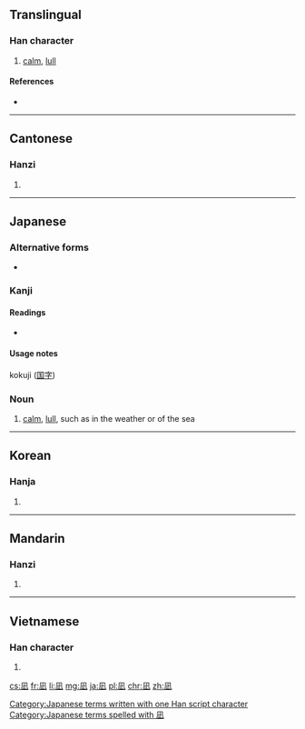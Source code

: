 ==Translingual==

===Han character===
{{Han char|rn=16|rad=几|as=04|sn=6|four=|canj=竹弓卜中一 (HNYLM)|ids=⿵[[几|⺇]][[止]]}}

# [[calm]], [[lull]]

====References====
* {{Han ref|kx=0134.121|dkj=01758|dj=0299.260|hdz=10277.021|uh=51EA|ud=20970}}

----

==Cantonese==

===Hanzi===
{{yue-hanzi|jyut=|y=ji2}}

# {{defn|lang=yue|sort=止00}}

----

==Japanese==

===Alternative forms===
* {{l|ja|和ぎ}}

===Kanji===
{{ja-kanji|grade=|rs=几04}}

====Readings====
* {{ja-readings|on=|kun=[[なぐ]] (nagu), [[なぎ]] (nagi)}}

====Usage notes====
kokuji ([[国字]])

===Noun===
{{ja-noun|k|hira=なぎ|rom=nagi}}

# [[calm]], [[lull]], such as in the weather or of the sea

[[Category:Japanese terms written with one Han script character]]
[[Category:Japanese terms spelled with 凪]]
----

==Korean==

===Hanja===
{{ko-hanja|hangeul=[[지]]|rv=ji|mr=chi}}

# {{defn|lang=ko|sort=几04}}

----

==Mandarin==

===Hanzi===
{{cmn-hanzi|pin=[[zhǐ]] ([[zhi3]])|wg=chih<sup>3</sup>}}

# {{defn|lang=cmn|sort=几04}}

----

==Vietnamese==

===Han character===
{{vi-hantu|[[chỉ]]|rs=几04}}

# {{defn|lang=vi|sort=几04}}

[[cs:凪]]
[[fr:凪]]
[[li:凪]]
[[mg:凪]]
[[ja:凪]]
[[pl:凪]]
[[chr:凪]]
[[zh:凪]]